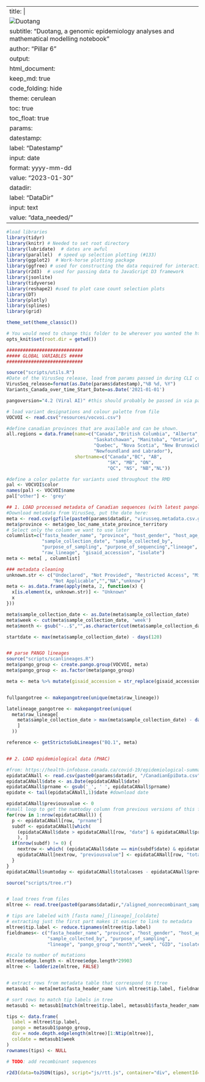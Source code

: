 
---
title: |
  ![Duotang](img/CoVaRR-Net_Logo-600.png){width=1lm}
subtitle: "Duotang, a genomic epidemiology analyses and mathematical modelling notebook"
author: "Pillar 6"
output:
  html_document:
    keep_md: true
    code_folding: hide
    theme: cerulean
    toc: true
    toc_float: true
params:
 datestamp:
  label: "Datestamp"
  input: date
  format: yyyy-mm-dd
  value: "2023-01-30"
 datadir:
  label: "DataDir"
  input: text
  value: "data_needed/"
---


```r
#load libraries
library(tidyr)
library(knitr) # Needed to set root directory
library(lubridate)  # dates are awful
library(parallel)  # speed up selection plotting (#133)
library(ggplot2)  # Work-horse plotting package
library(ggfree) # used for constructing the data required for interactive phylo tree.
library(r2d3)  # used for passing data to JavaScript D3 framework
library(jsonlite) 
library(tidyverse)
library(reshape2) #used to plot case count selection plots
library(DT)
library(plotly)
library(splines)
library(grid)

theme_set(theme_classic())

# You would need to change this folder to be wherever you wanted the html file to be written.
opts_knit$set(root.dir = getwd())
```

```r
############################
##### GLOBAL VARIABLES #####
############################

source("scripts/utils.R")
#Date of the VirusSeq release, load from params passed in during CLI command
VirusSeq_release=format(as.Date(params$datestamp),"%B %d, %Y")
Variants_Canada_over_time_Start_Date=as.Date('2021-01-01')

pangoversion="4.2 (Viral AI)" #this should probably be passed in via params

# load variant designations and colour palette from file
VOCVOI <- read.csv("resources/vocvoi.csv")

#define canadian provinces that are available and can be shown. 
all.regions = data.frame(name=c("Canada","British Columbia", "Alberta",
                                "Saskatchawan", "Manitoba", "Ontario", 
                                "Quebec", "Nova Scotia", "New Brunswick",
                                "Newfoundland and Labrador"),
                         shortname=c("Canada","BC", "AB",
                                     "SK", "MB", "ON", 
                                     "QC", "NS", "NB","NL"))

#define a color palatte for variants used throughout the RMD
pal <- VOCVOI$color
names(pal) <- VOCVOI$name
pal["other"] <- 'grey' 

## 1. LOAD processed metadata of Canadian sequences (with latest pangolin, division, and full seq IDs)
#Download metadata from VirusSeq, put the date here:
meta <- read.csv(gzfile(paste0(params$datadir, "virusseq.metadata.csv.gz")), sep="\t")
meta$province <- meta$geo_loc_name_state_province_territory
# Select only the column we want to use later
columnlist=c("fasta_header_name", "province", "host_gender", "host_age_bin",
             "sample_collection_date", "sample_collected_by", 
             "purpose_of_sampling", "purpose_of_sequencing","lineage", 
             "raw_lineage", "gisaid_accession", "isolate")
meta <- meta[ , columnlist]

### metadata cleaning 
unknown.str <- c("Undeclared", "Not Provided", "Restricted Access", "Missing", 
                 "Not Applicable","","NA","unknow")
meta <- as.data.frame(apply(meta, 2, function(x) {
  x[is.element(x, unknown.str)] <- "Unknown"
  x
}))

meta$sample_collection_date <- as.Date(meta$sample_collection_date)
meta$week <- cut(meta$sample_collection_date, 'week')
meta$month <- gsub("-..$","",as.character(cut(meta$sample_collection_date, 'month')))

startdate <- max(meta$sample_collection_date) - days(120)


## parse PANGO lineages
source("scripts/scanlineages.R")
meta$pango_group <- create.pango.group(VOCVOI, meta)
meta$pango_group <- as.factor(meta$pango_group)

meta <- meta %>% mutate(gisaid_accession = str_replace(gisaid_accession, "EPI_ISL_", "")) %>% rename(GID=gisaid_accession)


fullpangotree <- makepangotree(unique(meta$raw_lineage))

latelineage_pangotree <- makepangotree(unique(
  meta$raw_lineage[
    meta$sample_collection_date > max(meta$sample_collection_date) - days(60) 
    ]
  ))

reference <- getStrictoSubLineages("BQ.1", meta)


## 2. LOAD epidemiological data (PHAC)

#from: https://health-infobase.canada.ca/covid-19/epidemiological-summary-covid-19-cases.html?stat=num&measure=total&map=pt#a2
epidataCANall <- read.csv(paste0(params$datadir, "/CanadianEpiData.csv"))
epidataCANall$date <- as.Date(epidataCANall$date)
epidataCANall$prname <- gsub('_', ' ', epidataCANall$prname)
epidate <- tail(epidataCANall,1)$date #download date

epidataCANall$previousvalue <- 0
#small loop to get the numtoday column from previous versions of this file from the cumulative cases
for(row in 1:nrow(epidataCANall)) {
  p <- epidataCANall[row, "prname"]
  subdf <- epidataCANall[which( 
    (epidataCANall$date > epidataCANall[row, "date"] & epidataCANall$prname==p) 
    ), ]
  if(nrow(subdf) != 0) {
    nextrow <- which( (epidataCANall$date == min(subdf$date) & epidataCANall$prname==p))
    epidataCANall[nextrow, "previousvalue"] <- epidataCANall[row, "totalcases"]
  }
}
epidataCANall$numtoday <- epidataCANall$totalcases - epidataCANall$previousvalue
```



```r
source("scripts/tree.r")


# load trees from files
mltree <- read.tree(paste0(params$datadir,"/aligned_nonrecombinant_sample1.rtt.nwk"))

# tips are labeled with [fasta name]_[lineage]_[coldate]
# extracting just the first part makes it easier to link to metadata
mltree$tip.label <- reduce.tipnames(mltree$tip.label)
fieldnames<- c("fasta_header_name", "province", "host_gender", "host_age_bin",
               "sample_collected_by", "purpose_of_sampling",
               "lineage", "pango_group","month","week", "GID", "isolate")

#scale to number of mutations
mltree$edge.length <- mltree$edge.length*29903
mltree <- ladderize(mltree, FALSE)


# extract rows from metadata table that correspond to ttree 
metasub1 <- meta[meta$fasta_header_name %in% mltree$tip.label, fieldnames]

# sort rows to match tip labels in tree
metasub1 <- metasub1[match(mltree$tip.label, metasub1$fasta_header_name), ]

tips <- data.frame(
  label = mltree$tip.label,
  pango = metasub1$pango_group,
  div = node.depth.edgelength(mltree)[1:Ntip(mltree)],
  coldate = metasub1$week
)
rownames(tips) <- NULL

# TODO: add recombinant sequences

r2d3(data=toJSON(tips), script="js/rtt.js", container="div", elementId="rtt-element")
```

